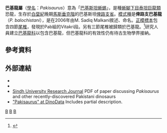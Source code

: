 {{Automatic Taxobox
| taxon = Pakisaurus
| fossil_range = [[白垩纪|晚白垩纪]]{{fossilrange|Maastrichtian|Maastrichtian|馬斯垂克階}}
| image = <!-- 檔案不存在 Malkani, 2006 -->
| type_species = '''俾路支巴基龍<br>''Pakisaurus balochistani'''''
| type_species_authority = Malkani, 2006 
}}

'''巴基龍屬'''（[[學名|學名]]：''Pakisaurus''）意為「[[巴基斯坦|巴基斯坦]][[蜥蜴|蜥蜴]]」，是種[[蜥腳下目|蜥腳下目]][[泰坦巨龍類|泰坦巨龍類]]恐龍，生存於[[白堊紀|白堊紀]]晚期[[馬斯垂克階|馬斯垂克階]]的巴基斯坦[[俾路支省|俾路支省]]。[[模式種|模式種]]是'''俾路支巴基龍'''（''P. balochistani''），是在2006年由M. Sadiq Malkani敘述、命名。[[正模標本|正模標本]]包含四節[[尾椎|尾椎]]，發現於Pab組的Vitakri段。另有三節尾椎被歸類於巴基龍。<ref name=MSM06>{{cite journal |last=Malkani |first=M.S. |year=2006 |title=Biodiversity of saurischian dinosaurs from the Latest Cretaceous Park of Pakistan |journal=Journal of Applied and Emerging Sciences |volume=1 |issue=3 |pages=108–140 |url=http://www.gsp.gov.pk/Malkani%202006b.pdf |deadurl=yes |archiveurl=https://www.webcitation.org/5hjMtRzjs?url=http://www.gsp.gov.pk/Malkani%202006b.pdf |archivedate=2009-06-22 }}</ref>研究人員建立[[巴基龍科|巴基龍科]]以包含巴基龍，但巴基龍科的有效性仍有待古生物學界接納。

==參考資料==
{{reflist}}

==外部連結==
*{{cite web |url=http://dml.cmnh.org/2007Jun/msg00397.html |title=Arsenic and Old Papers |accessdate=2007-07-29 |last=Harris |first=Jerald D. |date=2007-06-27 |work=Dinosaur Mailing List Archives |publisher=Cleveland Museum of Natural History |archive-date=2008-12-04 |archive-url=https://web.archive.org/web/20081204093047/http://dml.cmnh.org/2007Jun/msg00397.html |dead-url=yes }}
*{{cite web|url=http://www.dawn.com/weekly/science/archive/060325/science5.htm |title=Country’s first dinosaur fossils |accessdate=2007-07-29 |last=Rana |first=A.N. |date=2006-03-25 |publisher=DAWN |deadurl=yes |archiveurl=https://web.archive.org/web/20070621133347/http://www.dawn.com/weekly/science/archive/060325/science5.htm |archivedate=2007-06-21 }}
* [https://web.archive.org/web/20080704105948/http://www.usindh.edu.pk/surj/vol_38_01_2006.pdf Sindh University Research Journal] PDF of paper discussing ''Pakisaurus'' and other recently-discovered Pakistani dinosaurs
* [http://www.dinodata.org/index.php?option=com_content&task=view&id=9680&Itemid=67 "Pakisaurus" at DinoData] {{Wayback|url=http://www.dinodata.org/index.php?option=com_content&task=view&id=9680&Itemid=67 |date=20151228172901 }} Includes partial description.
{{蜥腳形亞目|T.}}
{{Taxonbar|from=Q1010580}}

[[Category:上白堊紀恐龍|B]]
[[Category:亞洲恐龍|B]]
[[Category:泰坦巨龍類|B]]

{{dinosaur-stub}}